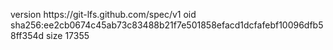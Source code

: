 version https://git-lfs.github.com/spec/v1
oid sha256:ee2cb0674c45ab73c83488b21f7e501858efacd1dcfafebf10096dfb58ff354d
size 17355
